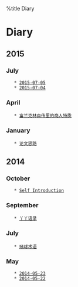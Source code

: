 %title Diary
= Diary =

== 2015 ==

=== July ===
    * [[2015-07-05]]
    * [[2015-07-04]]

=== April ===
    * [[2015-04-17|富兰克林自传里的商人特质]]

=== January ===
    * [[2015-01-26|论文思路]]

== 2014 ==

=== October ===
    * [[2014-10-23|Self Introduction]]

=== September ===
    * [[2014-09-01|丫丫语录]]

=== July ===
    * [[2014-07-02|赌球术语]]

=== May ===
    * [[2014-05-23]]
    * [[2014-05-22]]

